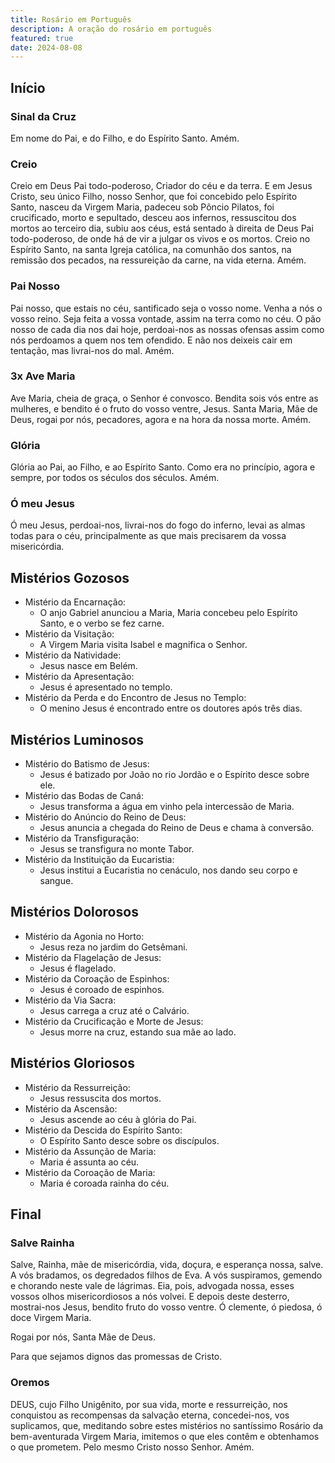 ```yaml
---
title: Rosário em Português
description: A oração do rosário em português
featured: true
date: 2024-08-08
---
```


## Início

### Sinal da Cruz

Em nome do Pai, e do Filho, e do Espírito Santo. Amém.

### Creio

Creio em Deus Pai todo-poderoso, Criador do céu e da terra. E em Jesus Cristo, seu único Filho, nosso Senhor, que foi concebido pelo Espírito Santo, nasceu da Virgem Maria, padeceu sob Pôncio Pilatos, foi crucificado, morto e sepultado, desceu aos infernos, ressuscitou dos mortos ao terceiro dia, subiu aos céus, está sentado à direita de Deus Pai todo-poderoso, de onde há de vir a julgar os vivos e os mortos. Creio no Espírito Santo, na santa Igreja católica, na comunhão dos santos, na remissão dos pecados, na ressureição da carne, na vida eterna. Amém.

### Pai Nosso

Pai nosso, que estais no céu, santificado seja o vosso nome. Venha a nós o vosso reino. Seja feita a vossa vontade, assim na terra como no céu. O pão nosso de cada dia nos dai hoje, perdoai-nos as nossas ofensas assim como nós perdoamos a quem nos tem ofendido. E não nos deixeis cair em tentação, mas livrai-nos do mal. Amém.

### 3x Ave Maria

Ave Maria, cheia de graça, o Senhor é convosco. Bendita sois vós entre as mulheres, e bendito é o fruto do vosso ventre, Jesus. Santa Maria, Mãe de Deus, rogai por nós, pecadores, agora e na hora da nossa morte. Amém.

### Glória

Glória ao Pai, ao Filho, e ao Espírito Santo. Como era no princípio, agora e sempre, por todos os séculos dos séculos. Amém.

### Ó meu Jesus

Ó meu Jesus, perdoai-nos, livrai-nos do fogo do inferno, levai as almas todas para o céu, principalmente as que mais precisarem da vossa misericórdia.

## Mistérios Gozosos

- Mistério da Encarnação:
  - O anjo Gabriel anunciou a Maria, Maria concebeu pelo Espírito Santo, e o verbo se fez carne.
- Mistério da Visitação:
  - A Virgem Maria visita Isabel e magnifica o Senhor.
- Mistério da Natividade:
  - Jesus nasce em Belém.
- Mistério da Apresentação:
  - Jesus é apresentado no templo.
- Mistério da Perda e do Encontro de Jesus no Templo:
  - O menino Jesus é encontrado entre os doutores após três dias.

## Mistérios Luminosos

- Mistério do Batismo de Jesus:
  - Jesus é batizado por João no rio Jordão e o Espírito desce sobre ele.
- Mistério das Bodas de Caná:
  - Jesus transforma a água em vinho pela intercessão de Maria.
- Mistério do Anúncio do Reino de Deus:
  - Jesus anuncia a chegada do Reino de Deus e chama à conversão.
- Mistério da Transfiguração:
  - Jesus se transfigura no monte Tabor.
- Mistério da Instituição da Eucaristia:
  - Jesus institui a Eucaristia no cenáculo, nos dando seu corpo e sangue.

## Mistérios Dolorosos

- Mistério da Agonia no Horto:
  - Jesus reza no jardim do Getsêmani.
- Mistério da Flagelação de Jesus:
  - Jesus é flagelado.
- Mistério da Coroação de Espinhos:
  - Jesus é coroado de espinhos.
- Mistério da Via Sacra:
  - Jesus carrega a cruz até o Calvário.
- Mistério da Crucificação e Morte de Jesus:
  - Jesus morre na cruz, estando sua mãe ao lado.

## Mistérios Gloriosos

- Mistério da Ressurreição:
  - Jesus ressuscita dos mortos.
- Mistério da Ascensão:
  - Jesus ascende ao céu à glória do Pai.
- Mistério da Descida do Espírito Santo:
  - O Espírito Santo desce sobre os discípulos.
- Mistério da Assunção de Maria:
  - Maria é assunta ao céu.
- Mistério da Coroação de Maria:
  - Maria é coroada rainha do céu.

## Final

### Salve Rainha

Salve, Rainha, mãe de misericórdia, vida, doçura, e esperança nossa, salve. A vós bradamos, os degredados filhos de Eva. A vós suspiramos, gemendo e chorando neste vale de lágrimas. Eia, pois, advogada nossa, esses vossos olhos misericordiosos a nós volvei. E depois deste desterro, mostrai-nos Jesus, bendito fruto do vosso ventre. Ó clemente, ó piedosa, ó doce Virgem Maria.

<span class="break" />

Rogai por nós, Santa Mãe de Deus.

Para que sejamos dignos das promessas de Cristo.

### Oremos

DEUS, cujo Filho Unigênito, por sua vida, morte e ressurreição, nos conquistou as recompensas da salvação eterna, concedei-nos, vos suplicamos, que, meditando sobre estes mistérios no santíssimo Rosário da bem-aventurada Virgem Maria, imitemos o que eles contêm e obtenhamos o que prometem. Pelo mesmo Cristo nosso Senhor. Amém.

